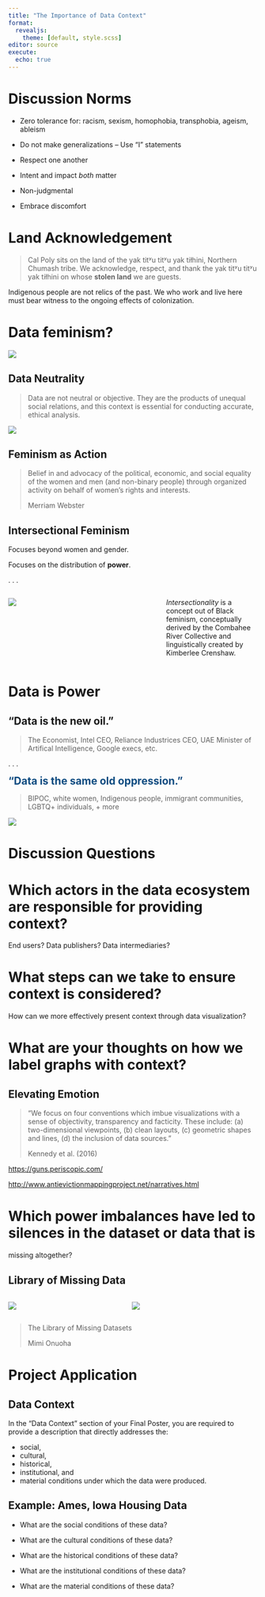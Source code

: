```yaml
---
title: "The Importance of Data Context"
format:  
  revealjs: 
    theme: [default, style.scss]
editor: source
execute:
  echo: true
---
```


# Discussion Norms

- Zero tolerance for: racism, sexism, homophobia, transphobia, ageism, ableism 

- Do not make generalizations -- Use "I" statements

- Respect one another

- Intent and impact *both* matter

- Non-judgmental 

- Embrace discomfort

# Land Acknowledgement

> Cal Poly sits on the land of the yak titʸu titʸu yak tiłhini,
Northern Chumash tribe. We acknowledge, respect, and thank the yak titʸu titʸu
yak tiłhini on whose **stolen land** we are guests. 

Indigenous people are not relics of the past. We who work and live here must
bear witness to the ongoing effects of colonization.

<!-- Land acknowledgements do not exist in a past tense, or historical context:  -->
<!-- colonialism is a current ongoing process, and we need to build our mindfulness -->
<!-- of our present participation. -->

# Data feminism?

![](images/16-feminist.png)
<!-- > Feminist: the person who believes in the social, political, and economic -->
<!-- > equality of the sexes -->

## Data Neutrality

> Data are not neutral or objective. They are the products of unequal social
> relations, and this context is essential for conducting accurate, ethical
> analysis.

::: {.centered}
![](images/16-yrbss-data-trump.png)
:::

## Feminism as Action

> Belief in and advocacy of the political, economic, and social
> equality of the women and men (and non-binary people) through organized
> activity on behalf of women's rights and interests. 
> 
> Merriam Webster

## Intersectional Feminism

Focuses beyond women and gender.

Focuses on the distribution of **power**. 

. . .

::: columns
::: {.column width="55%"}
![](images/16-combahee-crenshaw-lorde.jpg)
:::

::: {.column width="5%"}
:::

::: {.column width="40%"}
::: {.midi}
*Intersectionality* is a concept out of Black feminism, conceptually derived by
the Combahee River Collective and linguistically created by Kimberlee Crenshaw.
:::
:::
:::

# Data is Power

## "Data is the new oil."

> The Economist, Intel CEO, Reliance Industrices CEO, UAE Minister of Artifical
> Intelligence, Google execs, etc.

. . .

[**"Data is the same old oppression."**]{style="font-size: 1.5em; color: #0F4C81;"}

> BIPOC, white women, Indigenous people, immigrant communities, LGBTQ+ 
> individuals, + more

![](images/16-books.jpg)

# Discussion Questions

# Which actors in the data ecosystem are responsible for providing context? 

End users? Data publishers? Data intermediaries?

# What steps can we take to ensure context is considered? 

How can we more effectively present context through data visualization?

# What are your thoughts on how we label graphs with context?

## Elevating Emotion

> "We focus on four conventions which imbue visualizations with a sense of objectivity, transparency and facticity. These include: (a) two-dimensional viewpoints, (b) clean layouts, (c) geometric shapes and lines, (d) the inclusion of data sources."  
>
> Kennedy et al. (2016)

<https://guns.periscopic.com/>

<http://www.antievictionmappingproject.net/narratives.html>

# Which power imbalances have led to silences in the dataset or data that is
missing altogether?

## Library of Missing Data

::: columns
::: {.column width="40%"}
![](images/16-data-file.PNG)
:::

::: {.column width="5%"}
:::

::: {.column width="55%"}
![](images/16-missing-data-list.png)
:::
:::

> The Library of Missing Datasets
>
> Mimi Onuoha

# Project Application

## Data Context

In the "Data Context" section of your Final Poster, you are required to
provide a description that directly addresses the: 

- social,
- cultural,
- historical,
- institutional, and 
- material conditions under which the data were produced. 

## Example: Ames, Iowa Housing Data

::: {.incremental}
- What are the social conditions of these data?

- What are the cultural conditions of these data?

- What are the historical conditions of these data?

- What are the institutional conditions of these data?

- What are the material conditions of these data?
:::
